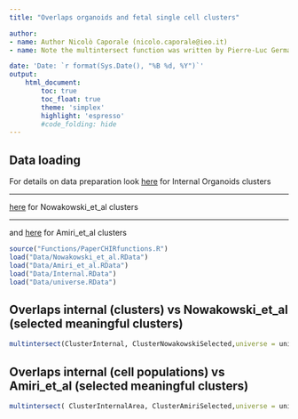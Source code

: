 ```yaml
---
title: "Overlaps organoids and fetal single cell clusters"

author:
- name: Author Nicolò Caporale (nicolo.caporale@ieo.it)
- name: Note the multintersect function was written by Pierre-Luc Germain (pierre-luc.germain@ieo.it)

date: 'Date: `r format(Sys.Date(), "%B %d, %Y")`'
output:
    html_document:
        toc: true
        toc_float: true
        theme: 'simplex'
        highlight: 'espresso'
        #code_folding: hide
---
```




## Data loading

For details on data preparation look [here](./DataPreparation/Internal/DataPreparation.html) for Internal Organoids clusters

***
[here](./DataPreparation/Nowakowski_et_al/DataPreparation.html) for Nowakowski_et_al clusters

***
and [here](./DataPreparation/Nowakowski_et_al/DataPreparation.html) for Amiri_et_al clusters

```r
source("Functions/PaperCHIRfunctions.R")
load("Data/Nowakowski_et_al.RData")
load("Data/Amiri_et_al.RData")
load("Data/Internal.RData")
load("Data/universe.RData")
```


## Overlaps internal (clusters) vs Nowakowski_et_al (selected meaningful clusters)
```r
multintersect(ClusterInternal, ClusterNowakowskiSelected,universe = universe)
```


## Overlaps internal (cell populations) vs Amiri_et_al (selected meaningful clusters)
```r
multintersect( ClusterInternalArea, ClusterAmiriSelected,universe = universe)
```


